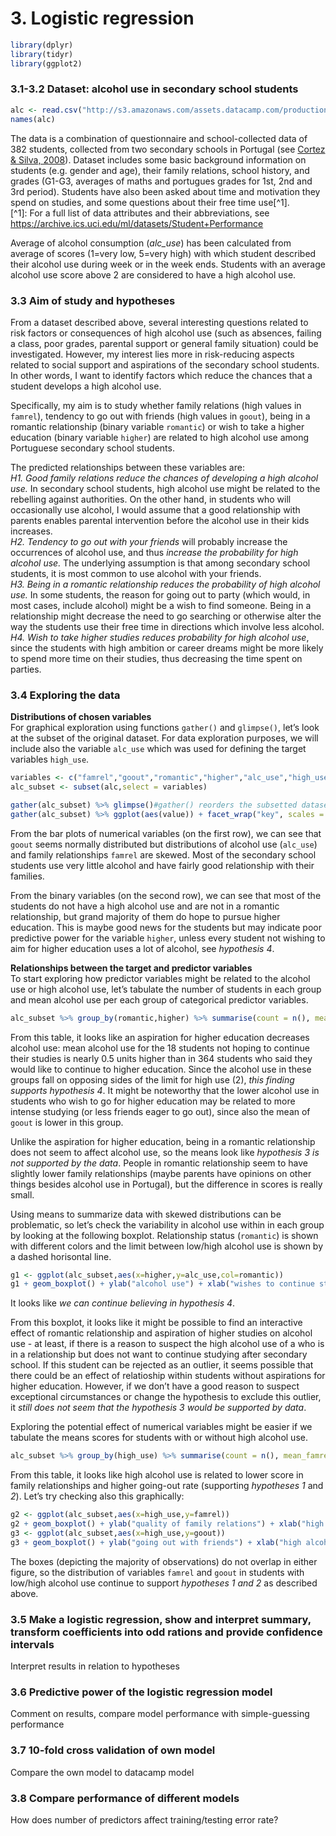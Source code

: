 # 3. Logistic regression
```r
library(dplyr)
library(tidyr)
library(ggplot2)
````

### 3.1-3.2 Dataset: alcohol use in secondary school students 
```r
alc <- read.csv("http://s3.amazonaws.com/assets.datacamp.com/production/course_2218/datasets/alc.txt",sep=",",header = TRUE)
names(alc)
```  
The data is a combination of questionnaire and school-collected data of 382 students, collected from two secondary schools in Portugal (see [Cortez & Silva, 2008](http://www3.dsi.uminho.pt/pcortez/student.pdf)). Dataset includes some basic background information on students (e.g. gender and age), their family relations, school history, and grades (G1-G3, averages of maths and portugues grades for 1st, 2nd and 3rd period). Students have also been asked about time and motivation they spend on studies, and some questions about their free time use[^1].  
[^1]: For a full list of data attributes and their abbreviations, see <https://archive.ics.uci.edu/ml/datasets/Student+Performance>

Average of alcohol consumption (*alc_use*) has been calculated from average of scores (1=very low, 5=very high) with which student described their alcohol use during week or in the week ends. Students with an average alcohol use score above 2 are considered to have a high alcohol use.

### 3.3 Aim of study and hypotheses
From a dataset described above, several interesting questions related to risk factors or consequences of high alcohol use (such as absences, failing a class, poor grades, parental support or general family situation) could be investigated. However, my interest lies more in risk-reducing aspects related to social support and aspirations of the secondary school students. In other words, I want to identify factors which reduce the chances that a student develops a high alcohol use.  

Specifically, my aim is to study whether family relations (high values in `famrel`), tendency to go out with friends (high values in `goout`), being in a romantic relationship (binary variable `romantic`) or wish to take a higher education (binary variable `higher`) are related to high alcohol use among Portuguese secondary school students.  

The predicted relationships between these variables are:  
*H1. Good family relations reduce the chances of developing a high alcohol use.* In secondary school students, high alcohol use might be related to the rebelling against authorities. On the other hand, in students who will occasionally use alcohol, I would assume that a good relationship with parents enables parental intervention before the alcohol use in their kids increases.  
*H2. Tendency to go out with your friends* will probably increase the occurrences of alcohol use, and thus *increase the probability for high alcohol use.* The underlying assumption is that among secondary school students, it is most common to use alcohol with your friends.  
*H3. Being in a romantic relationship reduces the probability of high alcohol use.* In some students, the reason for going out to party (which would, in most cases, include alcohol) might be a wish to find someone. Being in a relationship might decrease the need to go searching or otherwise alter the way the students use their free time in directions which involve less alcohol.  
*H4. Wish to take higher studies reduces probability for high alcohol use*, since the students with high ambition or career dreams might be more likely to spend more time on their studies, thus decreasing the time spent on parties.   

### 3.4 Exploring the data  

**Distributions of chosen variables**  
For graphical exploration using functions `gather()` and `glimpse()`, let's look at the subset of the original dataset. For data exploration purposes, we will include also the variable `alc_use` which was used for defining the target variables `high_use`.  
```r
variables <- c("famrel","goout","romantic","higher","alc_use","high_use")
alc_subset <- subset(alc,select = variables)

gather(alc_subset) %>% glimpse()#gather() reorders the subsetted dataset (6 x 382 variables) into two columns "key" (variable names) and "value", so that the gathered dataset is a matrix of 2292 (=6x382) rows and 2 columns 
gather(alc_subset) %>% ggplot(aes(value)) + facet_wrap("key", scales = "free") + geom_bar() + ggtitle("Variable distributions") + theme(plot.title = element_text(hjust=0.5))
````   

From the bar plots of numerical variables (on the first row), we can see that `goout` seems normally distributed but distributions of alcohol use (`alc_use`) and family relationships `famrel` are skewed. Most of the secondary school students use very little alcohol and have fairly good relationship with their families.  

From the binary variables (on the second row), we can see that most of the students do not have a high alcohol use and are not in a romantic relationship, but grand majority of them do hope to pursue higher education. This is maybe good news for the students but may indicate poor predictive power for the variable `higher`, unless every student not wishing to aim for higher education uses a lot of alcohol, see *hypothesis 4*.   

**Relationships between the target and predictor variables**  
To start exploring how predictor variables might be related to the alcohol use or high alcohol use, let's tabulate the number of students in each group and mean alcohol use per each group of categorical predictor variables.
```r
alc_subset %>% group_by(romantic,higher) %>% summarise(count = n(), mean_famrel=mean(famrel), mean_goout=mean(goout), mean_alcuse = mean(alc_use))
```  
From this table, it looks like an aspiration for higher education decreases alcohol use: mean alcohol use for the 18 students not hoping to continue their studies is nearly 0.5 units higher than in 364 students who said they would like to continue to higher education. Since the alcohol use in these groups fall on opposing sides of the limit for high use (2), *this finding supports hypothesis 4*. It might be noteworthy that the lower alcohol use in students who wish to go for higher education may be related to more intense studying (or less friends eager to go out), since also the mean of `goout` is lower in this group.  

Unlike the aspiration for higher education, being in a romantic relationship does not seem to affect alcohol use, so the means look like *hypothesis 3 is not supported by the data*. People in romantic relationship seem to have slightly lower family relationships (maybe parents have opinions on other things besides alcohol use in Portugal), but the difference in scores is really small.  

Using means to summarize data with skewed distributions can be problematic, so let's check the variability in alcohol use within in each group by looking at the following boxplot. Relationship status (`romantic`) is shown with different colors and the limit between low/high alcohol use is shown by a dashed horisontal line. 
```r
g1 <- ggplot(alc_subset,aes(x=higher,y=alc_use,col=romantic)) 
g1 + geom_boxplot() + ylab("alcohol use") + xlab("wishes to continue studying after school") + ggtitle("Mean alcohol use") + theme_classic() + geom_hline(yintercept = 2,linetype="dashed",color="gray")
```   

It looks like *we can continue believing in hypothesis 4*.  

From this boxplot, it looks like it might be possible to find an interactive effect of romantic relationship and aspiration of higher studies on alcohol use - at least, if there is a reason to suspect the high alcohol use of a who is in a relationship but does not want to continue studying after secondary school. If this student can be rejected as an outlier, it seems possible that there could be an effect of relatioship within students without aspirations for higher education. However, if we don't have a good reason to suspect exceptional circumstances or change the hypothesis to exclude this outlier, it *still does not seem that the hypothesis 3 would be supported by data*.   

Exploring the potential effect of numerical variables might be easier if we tabulate the means scores for students with or without high alcohol use.
```r
alc_subset %>% group_by(high_use) %>% summarise(count = n(), mean_famrel=mean(famrel), mean_goout=mean(goout))
```  
From this table, it looks like high alcohol use is related to lower score in family relationships and higher going-out rate (supporting *hypotheses 1* and *2*). Let's try checking also this graphically:  
```r
g2 <- ggplot(alc_subset,aes(x=high_use,y=famrel))
g2 + geom_boxplot() + ylab("quality of family relations") + xlab("high alcohol use") + ggtitle("Family relations in students with low/high alcohol use") + theme_classic()
g3 <- ggplot(alc_subset,aes(x=high_use,y=goout))
g3 + geom_boxplot() + ylab("going out with friends") + xlab("high alcohol use") + ggtitle("Tendency to go out in students with low/high alcohol use") + theme_classic()
```   

The boxes (depicting the majority of observations) do not overlap in either figure, so the distribution of variables `famrel` and `goout` in students with low/high alcohol use continue to support *hypotheses 1 and 2* as described above.


### 3.5 Make a logistic regression, show and interpret summary, transform coefficients into odd rations and provide confidence intervals  
Interpret results in relation to hypotheses  

### 3.6 Predictive power of the logistic regression model 
Comment on results, compare model performance with simple-guessing performance

### 3.7 10-fold cross validation of own model 
Compare the own model to datacamp model

### 3.8 Compare performance of different models  
How does number of predictors affect training/testing error rate?
